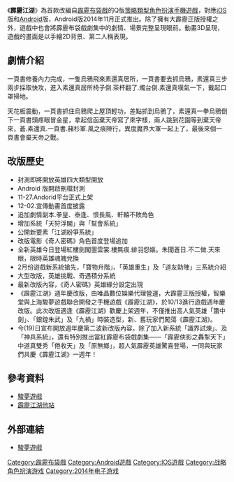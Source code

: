 {{多個問題|
{{copyedit|time=2019-01-13T09:56:52+00:00}}
{{unreferenced|time=2019-01-13T09:56:52+00:00}}
{{advert|time=2015-02-18T07:39:26+00:00}}
}}
《'''霹靂江湖'''》為首款改編自[[霹靂布袋戲|霹靂布袋戲]]的Q版[[战略角色扮演游戏|策略類型角色扮演]][[手機遊戲|手機遊戲]]，對應[[iOS|iOS]]版和[[Android|Android]]版，Android版2014年11月正式推出。除了擁有大霹靂正版授權之外，遊戲中也會將霹靂布袋戲劇集中的劇情、場景完整呈現眼前。動畫3D呈現，遊戲的畫面是以手繪2D背景、第二人稱表現。

== 劇情介紹 ==

一頁書修養內力完成，一隻烏鴉飛來素還真居所，一頁書要去抓烏鴉，素還真三步兩步採取快攻，進入素還真居所椅子倒.茶杯翻了.燭台倒.素還真嘆氣一下，戴起口罩掃地。

天花板震動，一頁書抓住烏鴉爬上屋頂輕功，差點抓到烏鴉了，素還真一拳烏鴉倒下一頁書頭疼眼冒金星，拿起信函棄天帝寫了來字樣，兩人跳到花園等到棄天帝來，蒼.素還真.一頁書.赭杉軍.風之痕陣行，異度魔界大軍一起上了，最後來個一頁書會棄天帝之戰。

== 改版歷史 ==

* 封測即將開放英雄四大類型開放
* Android 版開啟刪檔封測
* 11-27.Andorid平台正式上架
* 12-02.宣傳動畫首度披露
* 追加劇情副本.拳皇、泰逢、恨長風、軒轅不敗角色
* 增加系統「天狩浮閣」與「幫會系統」
* 公開新要素「江湖紛爭系統」
* 改版電影《奇人密碼》角色首度登場追加
* 全新英雄今日登場紅樓劍閣曌雲裳.樓無痕.緋羽怨姬。朱聞蒼日.不二做.天來眼，限時英雄魂魄兌換
* 2月份遊戲新系統搶先，「寶物升階」、「英雄重生」及「道友助陣」三系統介紹
* 大型改版，英雄挑戰、奇遇積分系統
* 最新改版內容，《奇人密碼》英雄緣分設定出現
* 《霹靂江湖》週年慶改版，由唯晶數位娛樂代理營運，大霹靂正版授權，智樂堂與上海駿夢遊戲聯合開發之手機遊戲《霹靂江湖》，於10/13進行遊戲週年慶改版。此次改版適逢《霹靂江湖》歡慶上架週年，不僅推出高人氣英雄「簫中劍」、「銀鍠朱武」及「九禍」時裝造型，新、舊玩家們闖蕩《霹靂江湖》。
* 今(19)日宣布開放週年慶第二波新改版內容，除了加入新系統「識界試煉」、及「神兵系統」，還有特別推出當紅霹靂布袋戲劇集——「霹靂俠影之轟掣天下」中道真雙秀「倦收天」及「原無鄉」，超人氣霹靂英雄驚喜登場，一同與玩家們共慶《霹靂江湖》一週年！

== 參考資料 ==
{{reflist}}

* [http://www.thedream.cc/ 駿夢遊戲] {{Wayback|url=http://www.thedream.cc/ |date=20210228120554 }}
* [http://acg.gamer.com.tw/acgDetail.php?s=72978 霹靂江湖他站] {{Wayback|url=http://acg.gamer.com.tw/acgDetail.php?s=72978 |date=20160625181426 }}

== 外部連結 ==

* [http://www.thedream.cc/ 駿夢遊戲] {{Wayback|url=http://www.thedream.cc/ |date=20210228120554 }}

[[Category:霹靂布袋戲|Category:霹靂布袋戲]]
[[Category:Android遊戲|Category:Android遊戲]]
[[Category:IOS遊戲|Category:IOS遊戲]]
[[Category:战略角色扮演游戏|Category:战略角色扮演游戏]]
[[Category:2014年电子游戏|Category:2014年电子游戏]]
